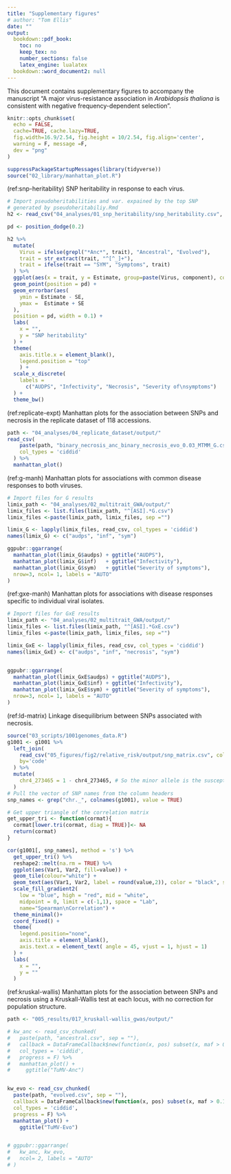 ```yaml
---
title: "Supplementary figures"
# author: "Tom Ellis"
date: ""
output:
  bookdown::pdf_book:
    toc: no
    keep_tex: no
    number_sections: false
    latex_engine: lualatex
  bookdown::word_document2: null
---
```

\renewcommand{\thefigure}{S\arabic{figure}}
\setcounter{figure}{0}
\renewcommand{\thetable}{S\arabic{table}}
\setcounter{table}{0}
\renewcommand{\theequation}{S\arabic{equation}}
\setcounter{equation}{0}

This document contains supplementary figures to accompany the manuscript "A major virus-resistance association in *Arabidopsis thaliana* is consistent with negative frequency-dependent selection".

```r
knitr::opts_chunk$set(
  echo = FALSE,
  cache=TRUE, cache.lazy=TRUE,
  fig.width=16.9/2.54, fig.height = 10/2.54, fig.align='center',
  warning = F, message =F,
  dev = "png"
)

suppressPackageStartupMessages(library(tidyverse))
source("02_library/manhattan_plot.R")
```

(ref:snp-heritability) SNP heritability in response to each virus.

```r
# Import pseudoheritabilities and var. expained by the top SNP
# generated by pseudoheritabiliy.Rmd
h2 <- read_csv("04_analyses/01_snp_heritability/snp_heritability.csv", col_types = 'ccdd')

pd <- position_dodge(0.2)

h2 %>%
  mutate(
    Virus = ifelse(grepl("*Anc*", trait), "Ancestral", "Evolved"),
    trait = str_extract(trait, "^[^_]+"),
    trait = ifelse(trait == "SYM", "Symptoms", trait)
  ) %>%
  ggplot(aes(x = trait, y = Estimate, group=paste(Virus, component), colour = Virus)) +
  geom_point(position = pd) +
  geom_errorbar(aes(
    ymin = Estimate - SE,
    ymax =  Estimate + SE
  ),
  position = pd, width = 0.1) +
  labs(
    x = "",
    y = "SNP heritability"
  ) +
  theme(
    axis.title.x = element_blank(),
    legend.position = "top"
    ) +
  scale_x_discrete(
    labels =
      c("AUDPS", "Infectivity", "Necrosis", "Severity of\nsymptoms")
  ) +
  theme_bw()


```

(ref:replicate-expt) Manhattan plots for the association between SNPs and necrosis in the replicate dataset of 118 accessions.

```r
path <- "04_analyses/04_replicate_dataset/output/"
read_csv(
    paste(path, "binary_necrosis_anc_binary_necrosis_evo_0.03_MTMM_G.csv", sep = ""),
    col_types = 'ciddid'
  ) %>% 
  manhattan_plot()

```


(ref:g-manh) Manhattan plots for associations with common disease responses to both viruses.

```r
# Import files for G results
limix_path <- "04_analyses/02_multitrait_GWA/output/"
limix_files <- list.files(limix_path, "^[ASI].*G.csv")
limix_files <-paste(limix_path, limix_files, sep ="")

limix_G <- lapply(limix_files, read_csv, col_types = 'ciddid')
names(limix_G) <- c("audps", "inf", "sym")

ggpubr::ggarrange(
  manhattan_plot(limix_G$audps) + ggtitle("AUDPS"),
  manhattan_plot(limix_G$inf)   + ggtitle("Infectivity"),
  manhattan_plot(limix_G$sym)   + ggtitle("Severity of symptoms"),
  nrow=3, ncol= 1, labels = "AUTO"
)

```

(ref:gxe-manh) Manhattan plots for associations with disease responses specific to individual viral isolates.

```r

# Import files for GxE results
limix_path <- "04_analyses/02_multitrait_GWA/output/"
limix_files <- list.files(limix_path, "^[ASI].*GxE.csv")
limix_files <-paste(limix_path, limix_files, sep ="")

limix_GxE <- lapply(limix_files, read_csv, col_types = 'ciddid')
names(limix_GxE) <- c("audps", "inf", "necrosis", "sym")


ggpubr::ggarrange(
  manhattan_plot(limix_GxE$audps) + ggtitle("AUDPS"),
  manhattan_plot(limix_GxE$inf) + ggtitle("Infectivity"),
  manhattan_plot(limix_GxE$sym) + ggtitle("Severity of symptoms"),
  nrow=3, ncol= 1, labels = "AUTO"
)

```

(ref:ld-matrix) Linkage disequilibrium between SNPs associated with necrosis.

```r
source("03_scripts/1001genomes_data.R")
g1001 <- g1001 %>% 
  left_join(
    read_csv("05_figures/fig2/relative_risk/output/snp_matrix.csv", col_types = 'ciiiiiiiiiiiii'),
    by='code'
  ) %>% 
  mutate(
    chr4_273465 = 1 - chr4_273465, # So the minor allele is the susceptible allele
  )
# Pull the vector of SNP names from the column headers
snp_names <- grep("chr._", colnames(g1001), value = TRUE)

# Get upper triangle of the correlation matrix
get_upper_tri <- function(cormat){
  cormat[lower.tri(cormat, diag = TRUE)]<- NA
  return(cormat)
}

cor(g1001[, snp_names], method = 's') %>%
  get_upper_tri() %>%
  reshape2::melt(na.rm = TRUE) %>%
  ggplot(aes(Var1, Var2, fill=value)) +
  geom_tile(colour="white") +
  geom_text(aes(Var1, Var2, label = round(value,2)), color = "black", size = 3) +
  scale_fill_gradient2(
    low = "blue", high = "red", mid = "white",
    midpoint = 0, limit = c(-1,1), space = "Lab",
    name="Spearman\nCorrelation") +
  theme_minimal()+
  coord_fixed() +
  theme(
    legend.position="none",
    axis.title = element_blank(),
    axis.text.x = element_text( angle = 45, vjust = 1, hjust = 1)
  ) +
  labs(
    x = "",
    y = ""
  )

```


(ref:kruskal-wallis) Manhattan plots for the association between SNPs and necrosis using a Kruskall-Wallis test at each locus, with no correction for population structure.

```r

path <- "005_results/017_kruskall-wallis_gwas/output/"

# kw_anc <- read_csv_chunked(
#   paste(path, "ancestral.csv", sep = ""),
#   callback = DataFrameCallback$new(function(x, pos) subset(x, maf > 0.1)),
#   col_types = 'ciddid',
#   progress = F) %>% 
#   manhattan_plot() +
#     ggtitle("TuMV-Anc")


kw_evo <- read_csv_chunked(
  paste(path, "evolved.csv", sep = ""),
  callback = DataFrameCallback$new(function(x, pos) subset(x, maf > 0.1)),
  col_types = 'ciddid',
  progress = F) %>%
  manhattan_plot() +
    ggtitle("TuMV-Evo")


# ggpubr::ggarrange(
#   kw_anc, kw_evo,
#   ncol= 2, labels = "AUTO"
# )




```

